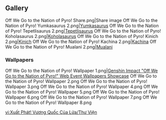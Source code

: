 {{Event Tabs}}

==Gallery==
<gallery>
Off We Go to the Nation of Pyro! Share.png|Share image
Off We Go to the Nation of Pyro! Yumkasaurus 2.png|[[Yumkasaurus]]
Off We Go to the Nation of Pyro! Tepetlisaurus 2.png|[[Tepetlisaurus]]
Off We Go to the Nation of Pyro! Koholasaurus 2.png|[[Koholasaurus]]
Off We Go to the Nation of Pyro! Kinich 2.png|[[Kinich]]
Off We Go to the Nation of Pyro! Kachina 2.png|[[Kachina]]
Off We Go to the Nation of Pyro! Mualani 2.png|[[Mualani]]
</gallery>

===Wallpapers===
<gallery>
Off We Go to the Nation of Pyro! Wallpaper 1.png|[https://www.hoyolab.com/article/33221690 Genshin Impact "Off We Go to the Nation of Pyro!" Web Event Wallpapers Showcase]
Off We Go to the Nation of Pyro! Wallpaper 2.png
Off We Go to the Nation of Pyro! Wallpaper 3.png
Off We Go to the Nation of Pyro! Wallpaper 4.png
Off We Go to the Nation of Pyro! Wallpaper 5.png
Off We Go to the Nation of Pyro! Wallpaper 6.png
Off We Go to the Nation of Pyro! Wallpaper 7.png
Off We Go to the Nation of Pyro! Wallpaper 8.png
</gallery>

[[vi:Xuất Phát! Vương Quốc Của Lửa/Thư Viện]]